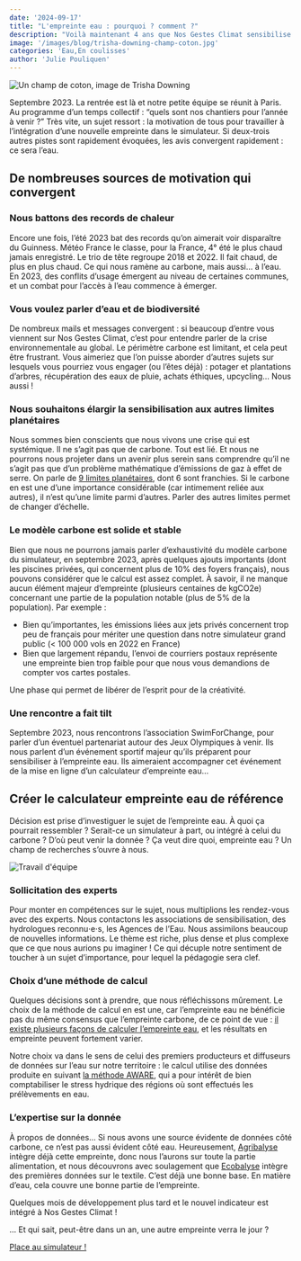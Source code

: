 ```yaml
---
date: '2024-09-17'
title: "L'empreinte eau : pourquoi ? comment ?"
description: "Voilà maintenant 4 ans que Nos Gestes Climat sensibilise les citoyens au changement climatique, au travers d’un simulateur permettant à chacun, chacune de calculer son empreinte carbone individuelle. Depuis plusieurs mois, alors que le périmètre du calcul commence à se stabiliser, l’équipe s’est lancée un nouveau défi : profiter du simulateur pour calculer et sensibiliser à une seconde empreinte, celle sur la ressource en eau. Pourquoi ? Comment ? La suite ci-dessous 👇🏼"
image: '/images/blog/trisha-downing-champ-coton.jpg'
categories: 'Eau,En coulisses'
author: 'Julie Pouliquen'
---
```


![Un champ de coton, image de Trisha Downing](/images/blog/trisha-downing-champ-coton.jpg)

Septembre 2023. La rentrée est là et notre petite équipe se réunit à Paris. Au programme d’un temps collectif : “quels sont nos chantiers pour l’année à venir ?” Très vite, un sujet ressort : la motivation de tous pour travailler à l’intégration d’une nouvelle empreinte dans le simulateur. Si deux-trois autres pistes sont rapidement évoquées, les avis convergent rapidement : ce sera l’eau.

## De nombreuses sources de motivation qui convergent

### Nous battons des records de chaleur

Encore une fois, l’été 2023 bat des records qu’on aimerait voir disparaître du Guinness. Météo France le classe, pour la France, 4° été le plus chaud jamais enregistré. Le trio de tête regroupe 2018 et 2022. Il fait chaud, de plus en plus chaud. Ce qui nous ramène au carbone, mais aussi… à l’eau. En 2023, des conflits d’usage émergent au niveau de certaines communes, et un combat pour l’accès à l’eau commence à émerger.

### Vous voulez parler d’eau et de biodiversité

De nombreux mails et messages convergent : si beaucoup d’entre vous viennent sur Nos Gestes Climat, c’est pour entendre parler de la crise environnementale au global. Le périmètre carbone est limitant, et cela peut être frustrant. Vous aimeriez que l’on puisse aborder d’autres sujets sur lesquels vous pourriez vous engager (ou l’êtes déjà) : potager et plantations d’arbres, récupération des eaux de pluie, achats éthiques, upcycling… Nous aussi !

### Nous souhaitons élargir la sensibilisation aux autres limites planétaires

Nous sommes bien conscients que nous vivons une crise qui est systémique. Il ne s’agit pas que de carbone. Tout est lié. Et nous ne pourrons nous projeter dans un avenir plus serein sans comprendre qu’il ne s’agit pas que d’un problème mathématique d’émissions de gaz à effet de serre. On parle de [9 limites planétaires](https://www.notre-environnement.gouv.fr/rapport-sur-l-etat-de-l-environnement/themes-ree/defis-environnementaux/limites-planetaires/concept/article/presentation-du-concept-des-limites-planetaires), dont 6 sont franchies. Si le carbone en est une d’une importance considérable (car intimement reliée aux autres), il n’est qu’une limite parmi d’autres. Parler des autres limites permet de changer d’échelle.

### Le modèle carbone est solide et stable

Bien que nous ne pourrons jamais parler d’exhaustivité du modèle carbone du simulateur, en septembre 2023, après quelques ajouts importants (dont les piscines privées, qui concernent plus de 10% des foyers français), nous pouvons considérer que le calcul est assez complet. À savoir, il ne manque aucun élément majeur d’empreinte (plusieurs centaines de kgCO2e) concernant une partie de la population notable (plus de 5% de la population). Par exemple :

- Bien qu’importantes, les émissions liées aux jets privés concernent trop peu de français pour mériter une question dans notre simulateur grand public (< 100 000 vols en 2022 en France)
- Bien que largement répandu, l’envoi de courriers postaux représente une empreinte bien trop faible pour que nous vous demandions de compter vos cartes postales.

Une phase qui permet de libérer de l’esprit pour de la créativité.

### Une rencontre a fait tilt

Septembre 2023, nous rencontrons l’association SwimForChange, pour parler d’un éventuel partenariat autour des Jeux Olympiques à venir. Ils nous parlent d’un événement sportif majeur qu’ils préparent pour sensibiliser à l’empreinte eau. Ils aimeraient accompagner cet événement de la mise en ligne d’un calculateur d’empreinte eau…

## Créer le calculateur empreinte eau de référence

Décision est prise d’investiguer le sujet de l’empreinte eau. À quoi ça pourrait ressembler ? Serait-ce un simulateur à part, ou intégré à celui du carbone ? D’où peut venir la donnée ? Ça veut dire quoi, empreinte eau ? Un champ de recherches s’ouvre à nous.

![Travail d'équipe](/images/blog/NGC-travail-groupe.png)

### Sollicitation des experts

Pour monter en compétences sur le sujet, nous multiplions les rendez-vous avec des experts. Nous contactons les associations de sensibilisation, des hydrologues reconnu⋅e⋅s, les Agences de l’Eau. Nous assimilons beaucoup de nouvelles informations. Le thème est riche, plus dense et plus complexe que ce que nous aurions pu imaginer ! Ce qui décuple notre sentiment de toucher à un sujet d’importance, pour lequel la pédagogie sera clef.

### Choix d’une méthode de calcul

Quelques décisions sont à prendre, que nous réfléchissons mûrement. Le choix de la méthode de calcul en est une, car l’empreinte eau ne bénéficie pas du même consensus que l’empreinte carbone, de ce point de vue : [il existe plusieurs façons de calculer l’empreinte eau](https://hal.inrae.fr/hal-03207737), et les résultats en empreinte peuvent fortement varier.

Notre choix va dans le sens de celui des premiers producteurs et diffuseurs de données sur l’eau sur notre territoire : le calcul utilise des données produite en suivant [la méthode AWARE](https://ecobalyse.beta.gouv.fr/), qui a pour intérêt de bien comptabiliser le stress hydrique des régions où sont effectués les prélèvements en eau.

### L’expertise sur la donnée

À propos de données... Si nous avons une source évidente de données côté carbone, ce n’est pas aussi évident côté eau. Heureusement, [Agribalyse](https://agribalyse.ademe.fr/) intègre déjà cette empreinte, donc nous l’aurons sur toute la partie alimentation, et nous découvrons avec soulagement que [Ecobalyse](https://ecobalyse.beta.gouv.fr/) intègre des premières données sur le textile. C’est déjà une bonne base. En matière d’eau, cela couvre une bonne partie de l’empreinte.

Quelques mois de développement plus tard et le nouvel indicateur est intégré à Nos Gestes Climat !

… Et qui sait, peut-être dans un an, une autre empreinte verra le jour ?

<div className="text-center">
  <a
    href="https://nosgestesclimat.fr?mtm_campaign=blog-simu&mtm_kwd=empreinte-eau-pourquoi-comment"
    className="focus:ring-offset-3 transition-color mx-auto inline-flex items-center whitespace-nowrap rounded-full border-2 border-primary-700 bg-primary-700 !p-4 font-bold !text-white no-underline shadow-sm transition-colors transition-colors hover:bg-primary-700 hover:text-white focus:outline-none focus:ring-2 focus:ring-primary-700 aria-disabled:opacity-50">
    Place au simulateur !
  </a>
</div>